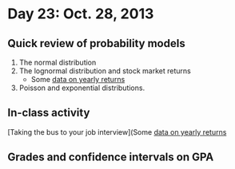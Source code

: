 # Day 23: Oct. 28, 2013

## Quick review of probability models

1. The normal distribution
2. The lognormal distribution and stock market returns
    * Some [data on yearly returns](http://www.1stock1.com/1stock1_112.htm)
3. Poisson and exponential distributions.

## In-class activity

[Taking the bus to your job interview](Some [data on yearly returns](http://www.1stock1.com/1stock1_112.htm)

## Grades and confidence intervals on GPA


